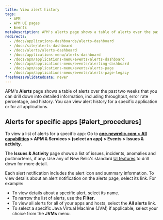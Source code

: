 ```yaml
---
title: View alert history
tags:
  - APM
  - APM UI pages
  - Events
metaDescription: APM's alerts page shows a table of alerts over the past two weeks that you can drill down into for details.
redirects:
  - /docs/applications-dashboards/alerts-dashboard
  - /docs/site/alerts-dashboard
  - /docs/alerts/alerts-dashboard
  - /docs/applications-menu/alerts-dashboard
  - /docs/apm/applications-menu/events/alerts-dashboard
  - /docs/apm/applications-menu/events/alerting-dashboard
  - /docs/apm/applications-menu/events/alerts-page
  - /docs/apm/applications-menu/events/alerts-page-legacy
freshnessValidatedDate: never
---
```


APM's **Alerts** page shows a table of alerts over the past two weeks that you can drill down into detailed information, including throughput, error rate percentage, and history. You can view alert history for a specific application or for all applications.

## Alerts for specific apps [#alert_procedures]

To view a list of alerts for a specific app: Go to **[one.newrelic.com > All capabilities](https://one.newrelic.com/all-capabilities) > APM & Services > (select an app) > Events > Issues & activity**.

The **Issues & Activity** page shows a list of issues, incidents, anomalies and postmortems, if any. Use any of New Relic's standard [UI features](/docs/new-relic-solutions/new-relic-one/introduction-new-relic-platform) to drill down for more detail. 

Each alert notification includes the alert icon and summary information. To view details about an alert notification on the alerts page, select its link. For example:

* To view details about a specific alert, select its name.
* To narrow the list of alerts, use the **Filter**.
* To view all alerts for all of your apps and hosts, select the **All alerts** link.
* To select a specific Java Virtual Machine (JVM) if applicable, select your choice from the **JVMs** menu.
